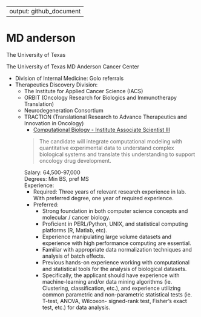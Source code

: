 ---
output: github_document
----


# MD anderson

The University of Texas  

The University of Texas MD Anderson Cancer Center

* Division of Internal Medicine: Golo referrals
* Therapeutics Discovery Division:
  * The Institute for Applied Cancer Science (IACS)
  * ORBIT (Oncology Research for Biologics and Immunotherapy Translation)
  * Neurodegeneration Consortium
  * TRACTION (Translational Research to Advance Therapeutics and Innovation in Oncology)
    * [Computational Biology - Institute Associate Scientist III](https://jobs.mdanderson.org/search/jobdetails/computational-biology---institute-associate-scientist-iii/e3f4ef5f-6e8b-4764-ada4-f1a69869988c?s_cid=nas&s_cid=NatureJobs)  
    
    > The candidate will integrate computational modeling with quantitative experimental data to understand complex biological systems and translate this understanding to support oncology drug development.
    
    Salary: 64,500-97,000  
    Degrees: Min BS, pref MS  
    Experience: 
      * Required: Three years of relevant research experience in lab. With preferred degree, one year of required experience.
      * Preferred: 
        * Strong foundation in both computer science concepts and molecular / cancer biology. 
        * Proficient in PERL/Python, UNIX, and statistical computing platforms (R, Matlab, etc). 
        * Experience manipulating large volume datasets and experience with high performance computing are essential. 
        * Familiar with appropriate data normalization techniques and analysis of batch effects. 
        * Previous hands-on experience working with computational and statistical tools for the analysis of biological datasets. 
        * Specifically, the applicant should have experience with machine-learning and/or data mining algorithms (ie. Clustering, classification, etc.), and experience utilizing common parametric and non-parametric statistical tests (ie. T-test, ANOVA, Wilcoxon- signed-rank test, Fisher's exact test, etc.) for data analysis. 
